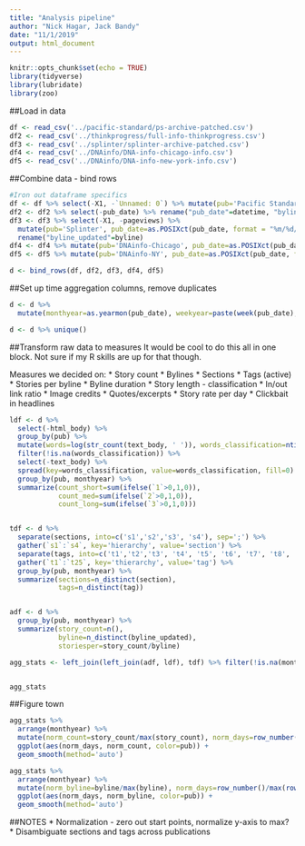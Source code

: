 ```yaml
---
title: "Analysis pipeline"
author: "Nick Hagar, Jack Bandy"
date: "11/1/2019"
output: html_document
---
```


```r
knitr::opts_chunk$set(echo = TRUE)
library(tidyverse)
library(lubridate)
library(zoo)
```

##Load in data
```r
df <- read_csv('../pacific-standard/ps-archive-patched.csv')
df2 <- read_csv('../thinkprogress/full-info-thinkprogress.csv')
df3 <- read_csv('../splinter/splinter-archive-patched.csv')
df4 <- read_csv('../DNAinfo/DNA-info-chicago-info.csv')
df5 <- read_csv('../DNAinfo/DNA-info-new-york-info.csv')
```
##Combine data - bind rows
``` r
#Iron out dataframe specifics
df <- df %>% select(-X1, -`Unnamed: 0`) %>% mutate(pub='Pacific Standard')
df2 <- df2 %>% select(-pub_date) %>% rename("pub_date"=datetime, "byline_updated"=byline) %>% mutate(pub='Think Progress')
df3 <- df3 %>% select(-X1, -pageviews) %>% 
  mutate(pub='Splinter', pub_date=as.POSIXct(pub_date, format = "%m/%d/%y %I:%M %p")) %>% 
  rename("byline_updated"=byline)
df4 <- df4 %>% mutate(pub='DNAinfo-Chicago', pub_date=as.POSIXct(pub_date, format="%B %d, %Y %I:%M%p")) %>% rename('byline_updated'=byline)
df5 <- df5 %>% mutate(pub='DNAinfo-NY', pub_date=as.POSIXct(pub_date, format="%B %d, %Y %I:%M%p")) %>% rename('byline_updated'=byline)

d <- bind_rows(df, df2, df3, df4, df5)
```

##Set up time aggregation columns, remove duplicates
```r
d <- d %>% 
  mutate(monthyear=as.yearmon(pub_date), weekyear=paste(week(pub_date), year(pub_date), sep=' '))

d <- d %>% unique()
```
##Transform raw data to measures
It would be cool to do this all in one block. Not sure if my R skills are up for that though. 

Measures we decided on:
* Story count
* Bylines
* Sections
* Tags (active)
* Stories per byline
* Byline duration
* Story length - classification
* In/out link ratio
* Image credits
* Quotes/excerpts
* Story rate per day
* Clickbait in headlines
```r
ldf <- d %>% 
  select(-html_body) %>%
  group_by(pub) %>% 
  mutate(words=log(str_count(text_body, ' ')), words_classification=ntile(words, 3)) %>% 
  filter(!is.na(words_classification)) %>% 
  select(-text_body) %>% 
  spread(key=words_classification, value=words_classification, fill=0) %>% 
  group_by(pub, monthyear) %>% 
  summarize(count_short=sum(ifelse(`1`>0,1,0)),
            count_med=sum(ifelse(`2`>0,1,0)),
            count_long=sum(ifelse(`3`>0,1,0)))


tdf <- d %>% 
  separate(sections, into=c('s1','s2','s3', 's4'), sep=';') %>% 
  gather(`s1`:`s4`, key='hierarchy', value='section') %>% 
  separate(tags, into=c('t1','t2','t3', 't4', 't5', 't6', 't7', 't8', 't9', 't10', 't11', 't12', 't13', 't14', 't15', 't16', 't17', 't18', 't19', 't20', 't21', 't22', 't23', 't24', 't25'), sep=';') %>% 
  gather(`t1`:`t25`, key='thierarchy', value='tag') %>% 
  group_by(pub, monthyear) %>% 
  summarize(sections=n_distinct(section),
            tags=n_distinct(tag))


adf <- d %>% 
  group_by(pub, monthyear) %>% 
  summarize(story_count=n(),
            byline=n_distinct(byline_updated),
            storiesper=story_count/byline)

agg_stats <- left_join(left_join(adf, ldf), tdf) %>% filter(!is.na(monthyear) & monthyear>1980)


agg_stats
```

##Figure town
``` r
agg_stats %>%
  arrange(monthyear) %>% 
  mutate(norm_count=story_count/max(story_count), norm_days=row_number()/max(row_number())) %>% 
  ggplot(aes(norm_days, norm_count, color=pub)) + 
  geom_smooth(method='auto')

agg_stats %>%
  arrange(monthyear) %>% 
  mutate(norm_byline=byline/max(byline), norm_days=row_number()/max(row_number())) %>% 
  ggplot(aes(norm_days, norm_byline, color=pub)) + 
  geom_smooth(method='auto')
```

##NOTES
* Normalization - zero out start points, normalize y-axis to max?
* Disambiguate sections and tags across publications
